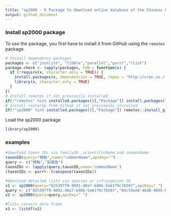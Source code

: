 ```yaml
---
title: "sp2000 - R Package to download online database of the Chinese known species of animals, plants, fungi and micro-organisms"
output: github_document
---
```


### Install sp2000 package

To *use* the package, you first have to install it from GitHub using the `remotes` package. 

```r
# Install dependence packages
packages <- c("jsonlite", "tibble","parallel","purrr","rlist")
package.check <- lapply(packages, FUN = function(x) {
  if (!require(x, character.only = TRUE)) {
    install.packages(x, dependencies = TRUE, repos = "http://cran.us.r-project.org")
    library(x, character.only = TRUE)
  }
})
# Install remotes if not previously installed
if(!"remotes" %in% installed.packages()[,"Package"]) install.packages("remotes")
# Install rasterSp from Github if not previously installed
if(!"sp2000" %in% installed.packages()[,"Package"]) remotes::install_github("Otoliths/sp2000")
```


Load the sp2000 package

```r
library(sp2000)
```


### examples


```r
#download taxon IDs via familyID ,scientificName and commonName
taxonID(query="鳗鲡",name="commonName",apiKey="")
query <- c("鳗鲡","裂腹鱼")
taxonIDs <- lapply(query,taxonID,name='commonName')
(taxonIDs <- purrr::transpose(taxonIDs))

#download detailed lists via species or infraspecies ID
x1 <- sp2000(query="025397f9-9891-40a7-b90b-5a61f9c7b597",apiKey=" ")
query <- c("025397f9-9891-40a7-b90b-5a61f9c7b597","04c59ee8-4b48-4095-be0d-663485463f21","4c539380-8d0a-4cbf-b612-1e6df5850295","522c1cfd-0d2c-490f-b8f8-0c7459f6dba5","6d04dcf5-f390-472d-b674-4f09e43713ed","89c29448-a48f-46cb-a573-ee51dd47e7b0","a3452c0c-6d75-465b-b110-537e4ac15f80","a69df232-07e4-4f06-9651-a4e52796f01a","b8c6a086-3d28-4876-8e8a-ca96e667768d","c1dbe9f7-e02f-4f05-a1ca-1487a41075bd","d5938c75-e51a-4737-aaef-4f342fa8b364","f95f766f-7b96-464a-bff5-43b1adafcf50","faaf346f-49f4-400a-947b-edb6b0f6bd5e")
x2 <- sp2000(query=query,apiKey=" ")

#lists convert data frame
x3 <- listdf(x2)
```


